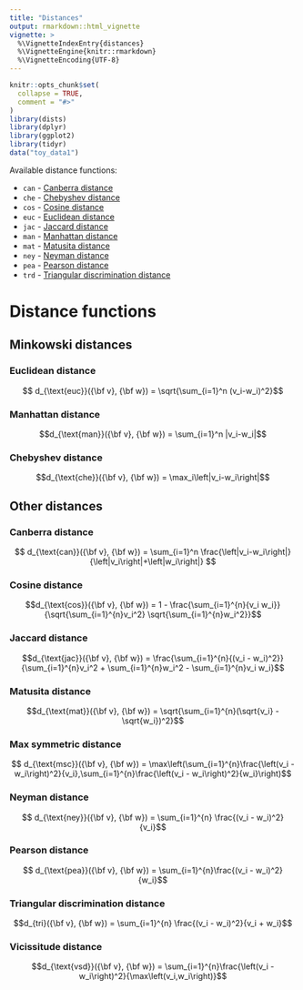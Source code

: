 ```yaml
---
title: "Distances"
output: rmarkdown::html_vignette
vignette: >
  %\VignetteIndexEntry{distances}
  %\VignetteEngine{knitr::rmarkdown}
  %\VignetteEncoding{UTF-8}
---
```


```r
knitr::opts_chunk$set(
  collapse = TRUE,
  comment = "#>"
)
library(dists)
library(dplyr)
library(ggplot2)
library(tidyr)
data("toy_data1")
```

Available distance functions:

- `can` - [Canberra distance](#can)
- `che` - [Chebyshev distance](#che)
- `cos` - [Cosine distance](#cos)
- `euc` - [Euclidean distance](#euc)
- `jac` - [Jaccard distance](#jac)
- `man` - [Manhattan distance](#man)
- `mat` - [Matusita distance](#mat)
- `ney` - [Neyman distance](#ney)
- `pea` - [Pearson distance](#pea)
- `trd` - [Triangular discrimination distance](#trd)

# Distance functions

## Minkowski distances

### Euclidean distance {#euc}

$$ d_{\text{euc}}({\bf v}, {\bf w}) = \sqrt{\sum_{i=1}^n (v_i-w_i)^2}$$


### Manhattan distance {#man}

$$d_{\text{man}}({\bf v}, {\bf w}) = \sum_{i=1}^n |v_i-w_i|$$


### Chebyshev distance {#che}

$$d_{\text{che}}({\bf v}, {\bf w}) = \max_i\left|v_i-w_i\right|$$

## Other distances

### Canberra distance {#can}
   
$$
d_{\text{can}}({\bf v}, {\bf w}) = \sum_{i=1}^n \frac{\left|v_i-w_i\right|}{\left|v_i\right|+\left|w_i\right|}
$$
    
### Cosine distance {#cos}

$$d_{\text{cos}}({\bf v}, {\bf w}) = 1 - \frac{\sum_{i=1}^{n}{v_i w_i}}{\sqrt{\sum_{i=1}^{n}v_i^2} \sqrt{\sum_{i=1}^{n}w_i^2}}$$
    

    
### Jaccard distance {#jac}

$$d_{\text{jac}}({\bf v}, {\bf w}) = \frac{\sum_{i=1}^{n}{(v_i - w_i)^2}}{\sum_{i=1}^{n}v_i^2 + \sum_{i=1}^{n}w_i^2 - \sum_{i=1}^{n}v_i w_i}$$



### Matusita distance {#mat}

$$d_{\text{mat}}({\bf v}, {\bf w}) = \sqrt{\sum_{i=1}^{n}(\sqrt{v_i} - \sqrt{w_i})^2}$$

### Max symmetric distance

$$   d_{\text{msc}}({\bf v}, {\bf w}) = \max\left(\sum_{i=1}^{n}\frac{\left(v_i - w_i\right)^2}{v_i},\sum_{i=1}^{n}\frac{\left(v_i - w_i\right)^2}{w_i}\right)$$

### Neyman distance {#ney}

$$    d_{\text{ney}}({\bf v}, {\bf w}) = \sum_{i=1}^{n} \frac{(v_i - w_i)^2}{v_i}$$

### Pearson distance {#pea}

$$     d_{\text{pea}}({\bf v}, {\bf w}) = \sum_{i=1}^{n}\frac{(v_i - w_i)^2}{w_i}$$

### Triangular discrimination distance {#trd}
$$d_{tri}({\bf v}, {\bf w}) = \sum_{i=1}^{n} \frac{(v_i - w_i)^2}{v_i + w_i}$$

### Vicissitude distance {#vic}

$$d_{\text{vsd}}({\bf v}, {\bf w}) = \sum_{i=1}^{n}\frac{\left(v_i - w_i\right)^2}{\max\left(v_i,w_i\right)}$$
